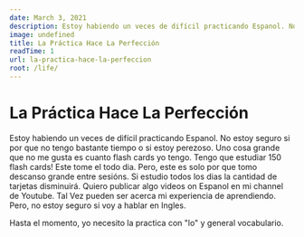 ```yaml
---
date: March 3, 2021
description: Estoy habiendo un veces de difícil practicando Espanol. No estoy seguro si por que no tengo bastante tiempo o si estoy perezoso. Uno cosa grande que no me gusta es cuanto flash cards yo tengo. Tengo que estudiar 150 flash cards! Este tome el todo dia. Pero, este es solo por que tomo descanso grande entre
image: undefined
title: La Práctica Hace La Perfección
readTime: 1
url: la-practica-hace-la-perfeccion
root: /life/
---
```


# La Práctica Hace La Perfección

Estoy habiendo un veces de difícil practicando Espanol. No estoy seguro si por que no tengo bastante tiempo o si estoy perezoso. Uno cosa grande que no me gusta es cuanto flash cards yo tengo. Tengo que estudiar 150 flash cards! Este tome el todo dia. Pero, este es solo por que tomo descanso grande entre sesións. Si estudio todos los dias la cantidad de tarjetas disminuirá. Quiero publicar algo videos on Espanol en mi channel de Youtube. Tal Vez pueden ser acerca mi experiencia de aprendiendo. Pero, no estoy seguro si voy a hablar en Ingles.

Hasta el momento, yo necesito la practica con "lo" y general vocabulario.

